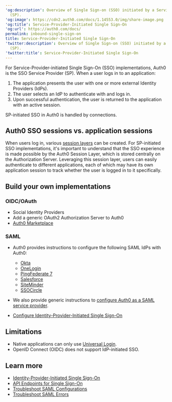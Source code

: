 ---
'og:description': Overview of Single Sign-on (SSO) initiated by a Service Provider
  (SP).
'og:image': https://cdn2.auth0.com/docs/1.14553.0/img/share-image.png
'og:title': Service-Provider-Initiated Single Sign-On
'og:url': https://auth0.com/docs/
permalink: inbound-single-sign-on
title: Service-Provider-Initiated Single Sign-On
'twitter:description': Overview of Single Sign-on (SSO) initiated by a Service Provider
  (SP).
'twitter:title': Service-Provider-Initiated Single Sign-On
---
For Service-Provider-initiated <Tooltip tip="Single Sign-On (SSO): Service that, after a user logs into one applicaton, automatically logs that user in to other applications." cta="View Glossary" href="/docs/glossary?term=Single+Sign-On">Single Sign-On</Tooltip> (SSO) implementations, Auth0 is the SSO Service Provider (SP). When a user logs in to an application:

1. The application presents the user with one or more external Identity Providers (IdPs).
2. The user selects an IdP to authenticate with and logs in.
3. Upon successful authentication, the user is returned to the application with an active session.

SP-initiated SSO in Auth0 is handled by connections.

## Auth0 SSO sessions vs. application sessions

When users log in, various [session layers](/docs/manage-users/sessions/session-layers) can be created. For SP-initiated SSO implementations, it's important to understand that the SSO experience is made possible by the Auth0 Session Layer, which is stored centrally on the <Tooltip tip="Authorization Server: Centralized server that contributes to defining the boundaries of a user’s access. For example, your authorization server can control the data, tasks, and features available to a user." cta="View Glossary" href="/docs/glossary?term=Authorization+Server">Authorization Server</Tooltip>. Leveraging this session layer, users can easily authenticate to different applications, each of which may have its own application session to track whether the user is logged in to it specifically.

## Build your own implementations

### OIDC/OAuth

* Social <Tooltip tip="Identity Provider (IdP): Service that stores and manages digital identities." cta="View Glossary" href="/docs/glossary?term=Identity+Providers">Identity Providers</Tooltip>
* Add a generic OAuth2 Authorization Server to Auth0
* [Auth0 Marketplace](https://marketplace.auth0.com/)

### SAML

* Auth0 provides instructions to configure the following <Tooltip tip="Security Assertion Markup Language (SAML): Standardized protocol allowing two parties to exchange authentication information without a password." cta="View Glossary" href="/docs/glossary?term=SAML">SAML</Tooltip> IdPs with Auth0:

  + [Okta](/docs/authenticate/protocols/saml/saml-sso-integrations/configure-auth0-saml-service-provider/configure-okta-as-saml-identity-provider)
  + [OneLogin](/docs/authenticate/protocols/saml/saml-sso-integrations/configure-auth0-saml-service-provider/configure-onelogin-as-saml-identity-provider)
  + [PingFederate 7](/docs/authenticate/protocols/saml/saml-sso-integrations/configure-auth0-saml-service-provider/configure-pingfederate-as-saml-identity-provider)
  + [Salesforce](/docs/authenticate/protocols/saml/saml-sso-integrations/configure-auth0-saml-service-provider/configure-salesforce-as-saml-identity-provider)
  + [SiteMinder](/docs/authenticate/protocols/saml/saml-sso-integrations/configure-auth0-saml-service-provider/configure-siteminder-as-saml-identity-provider)
  + [SSOCircle](/docs/authenticate/protocols/saml/saml-sso-integrations/configure-auth0-saml-service-provider/configure-ssocircle-as-saml-identity-provider)
* We also provide generic instructions to [configure Auth0 as a SAML service provider](/docs/authenticate/protocols/saml/saml-sso-integrations/configure-auth0-saml-service-provider).
* [Configure Identity-Provider-Initiated Single Sign-On](/docs/authenticate/protocols/saml/saml-sso-integrations/identity-provider-initiated-single-sign-on)

## Limitations

* Native applications can only use [Universal Login](/docs/authenticate/login/auth0-universal-login).
* <Tooltip tip="OpenID: Open standard for authentication that allows applications to verify users' identities without collecting and storing login information." cta="View Glossary" href="/docs/glossary?term=OpenID">OpenID</Tooltip> Connect (OIDC) does not support IdP-initiated SSO.

## Learn more

* [Identity-Provider-Initiated Single Sign-On](/docs/authenticate/single-sign-on/outbound-single-sign-on)
* [API Endpoints for Single Sign-On](/docs/authenticate/single-sign-on/api-endpoints-for-single-sign-on)
* [Troubleshoot SAML Configurations](/docs/troubleshoot/authentication-issues/troubleshoot-saml-configurations)
* [Troubleshoot SAML Errors](/docs/troubleshoot/authentication-issues/saml-errors)